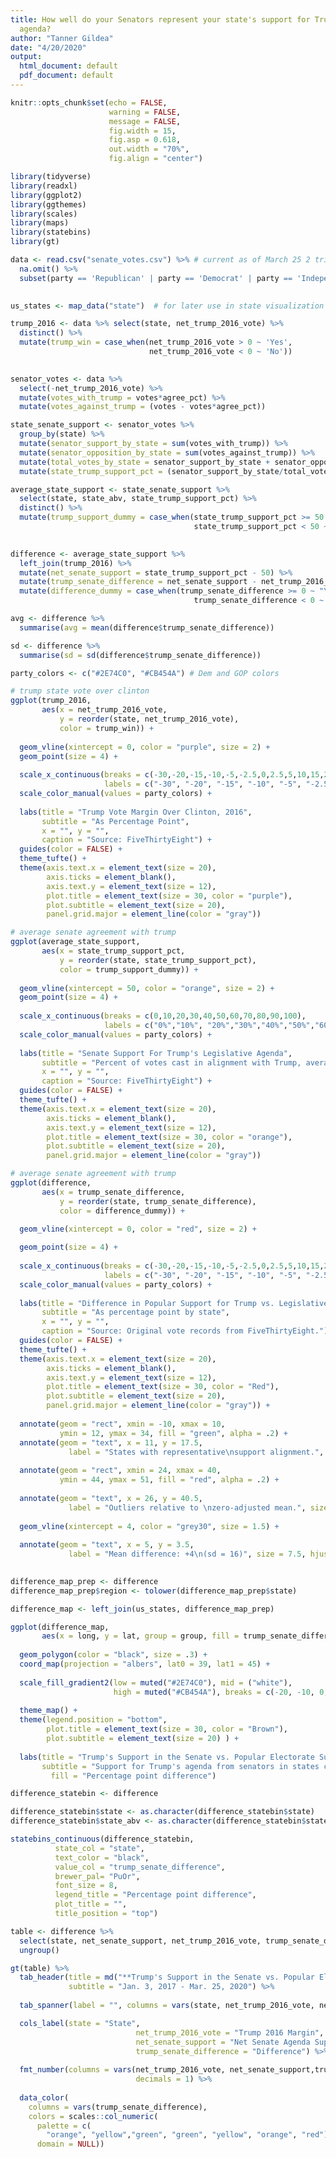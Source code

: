 ```yaml
---
title: How well do your Senators represent your state's support for Trump's legislative
  agenda?
author: "Tanner Gildea"
date: "4/20/2020"
output:
  html_document: default
  pdf_document: default
---
```


```r
knitr::opts_chunk$set(echo = FALSE, 
                      warning = FALSE, 
                      message = FALSE,
                      fig.width = 15,
                      fig.asp = 0.618,
                      out.width = "70%",
                      fig.align = "center")

library(tidyverse)
library(readxl)
library(ggplot2)
library(ggthemes)
library(scales)
library(maps)
library(statebins)
library(gt)

data <- read.csv("senate_votes.csv") %>% # current as of March 25 2 trillion Covid bill
  na.omit() %>% 
  subset(party == 'Republican' | party == 'Democrat' | party == 'Independent')
  

us_states <- map_data("state")  # for later use in state visualization

```

```r
trump_2016 <- data %>% select(state, net_trump_2016_vote) %>% 
  distinct() %>% 
  mutate(trump_win = case_when(net_trump_2016_vote > 0 ~ 'Yes',
                               net_trump_2016_vote < 0 ~ 'No'))
  
```


```r
senator_votes <- data %>% 
  select(-net_trump_2016_vote) %>% 
  mutate(votes_with_trump = votes*agree_pct) %>% 
  mutate(votes_against_trump = (votes - votes*agree_pct)) 

```

```r

state_senate_support <- senator_votes %>% 
  group_by(state) %>% 
  mutate(senator_support_by_state = sum(votes_with_trump)) %>% 
  mutate(senator_opposition_by_state = sum(votes_against_trump)) %>% 
  mutate(total_votes_by_state = senator_support_by_state + senator_opposition_by_state) %>% 
  mutate(state_trump_support_pct = (senator_support_by_state/total_votes_by_state)*100) 

average_state_support <- state_senate_support %>% 
  select(state, state_abv, state_trump_support_pct) %>% 
  distinct() %>% 
  mutate(trump_support_dummy = case_when(state_trump_support_pct >= 50 ~ "Yes",
                                         state_trump_support_pct < 50 ~ "No"))
         
```


```r

difference <- average_state_support %>% 
  left_join(trump_2016) %>% 
  mutate(net_senate_support = state_trump_support_pct - 50) %>% 
  mutate(trump_senate_difference = net_senate_support - net_trump_2016_vote) %>% 
  mutate(difference_dummy = case_when(trump_senate_difference >= 0 ~ "Yes",
                                         trump_senate_difference < 0 ~ "No"))

avg <- difference %>% 
  summarise(avg = mean(difference$trump_senate_difference))

sd <- difference %>% 
  summarise(sd = sd(difference$trump_senate_difference))

```


```r
party_colors <- c("#2E74C0", "#CB454A") # Dem and GOP colors

# trump state vote over clinton
ggplot(trump_2016,
       aes(x = net_trump_2016_vote,
           y = reorder(state, net_trump_2016_vote),
           color = trump_win)) +
  
  geom_vline(xintercept = 0, color = "purple", size = 2) +
  geom_point(size = 4) +
  
  scale_x_continuous(breaks = c(-30,-20,-15,-10,-5,-2.5,0,2.5,5,10,15,20,30,45),
                     labels = c("-30", "-20", "-15", "-10", "-5", "-2.5", "0", "+2.5", "+5", "+10", "+15", "+20", "+30", "+45")) +
  scale_color_manual(values = party_colors) +
  
  labs(title = "Trump Vote Margin Over Clinton, 2016",
       subtitle = "As Percentage Point",
       x = "", y = "",
       caption = "Source: FiveThirtyEight") +
  guides(color = FALSE) +
  theme_tufte() +
  theme(axis.text.x = element_text(size = 20),
        axis.ticks = element_blank(),
        axis.text.y = element_text(size = 12),
        plot.title = element_text(size = 30, color = "purple"),
        plot.subtitle = element_text(size = 20),
        panel.grid.major = element_line(color = "gray"))
```

```r

# average senate agreement with trump
ggplot(average_state_support,
       aes(x = state_trump_support_pct,
           y = reorder(state, state_trump_support_pct),
           color = trump_support_dummy)) +
  
  geom_vline(xintercept = 50, color = "orange", size = 2) +
  geom_point(size = 4) +
  
  scale_x_continuous(breaks = c(0,10,20,30,40,50,60,70,80,90,100),
                     labels = c("0%","10%", "20%","30%","40%","50%","60%","70%","80%","90%","100%")) +
  scale_color_manual(values = party_colors) +
  
  labs(title = "Senate Support For Trump's Legislative Agenda",
       subtitle = "Percent of votes cast in alignment with Trump, average across each state's two senators",
       x = "", y = "",
       caption = "Source: FiveThirtyEight") +
  guides(color = FALSE) +
  theme_tufte() +
  theme(axis.text.x = element_text(size = 20),
        axis.ticks = element_blank(),
        axis.text.y = element_text(size = 12),
        plot.title = element_text(size = 30, color = "orange"),
        plot.subtitle = element_text(size = 20),
        panel.grid.major = element_line(color = "gray"))

```

```r

# average senate agreement with trump
ggplot(difference,
       aes(x = trump_senate_difference,
           y = reorder(state, trump_senate_difference),
           color = difference_dummy)) +
  
  geom_vline(xintercept = 0, color = "red", size = 2) +

  geom_point(size = 4) +
  
  scale_x_continuous(breaks = c(-30,-20,-15,-10,-5,-2.5,0,2.5,5,10,15,25,40),
                     labels = c("-30", "-20", "-15", "-10", "-5", "-2.5", "0", "+2.5", "+5", "+10", "+15", "+25", "+40")) +
  scale_color_manual(values = party_colors) +
  
  labs(title = "Difference in Popular Support for Trump vs. Legislative Support in Senate",
       subtitle = "As percentage point by state",
       x = "", y = "",
       caption = "Source: Original vote records from FiveThirtyEight.") +
  guides(color = FALSE) +
  theme_tufte() +
  theme(axis.text.x = element_text(size = 20),
        axis.ticks = element_blank(),
        axis.text.y = element_text(size = 12),
        plot.title = element_text(size = 30, color = "Red"),
        plot.subtitle = element_text(size = 20),
        panel.grid.major = element_line(color = "gray")) +
  
  annotate(geom = "rect", xmin = -10, xmax = 10,
           ymin = 12, ymax = 34, fill = "green", alpha = .2) +
  annotate(geom = "text", x = 11, y = 17.5,
             label = "States with representative\nsupport alignment.", hjust = 0, size = 10, fontface = "bold") +
  
  annotate(geom = "rect", xmin = 24, xmax = 40,
           ymin = 44, ymax = 51, fill = "red", alpha = .2) +
  
  annotate(geom = "text", x = 26, y = 40.5,
             label = "Outliers relative to \nzero-adjusted mean.", size = 8, hjust = 0, color = "blue", fontface = "bold.italic") +
  
  geom_vline(xintercept = 4, color = "grey30", size = 1.5) +
  
  annotate(geom = "text", x = 5, y = 3.5,
             label = "Mean difference: +4\n(sd = 16)", size = 7.5, hjust = 0, color = "blue", fontface = "bold.italic") 
  
```

```r
difference_map_prep <- difference
difference_map_prep$region <- tolower(difference_map_prep$state)

difference_map <- left_join(us_states, difference_map_prep)

ggplot(difference_map,
       aes(x = long, y = lat, group = group, fill = trump_senate_difference)) +
  
  geom_polygon(color = "black", size = .3) +
  coord_map(projection = "albers", lat0 = 39, lat1 = 45) +
  
  scale_fill_gradient2(low = muted("#2E74C0"), mid = ("white"),
                       high = muted("#CB454A"), breaks = c(-20, -10, 0, 10, 20, 35)) +
  
  theme_map() +
  theme(legend.position = "bottom",
        plot.title = element_text(size = 30, color = "Brown"),
        plot.subtitle = element_text(size = 20) ) +
  
  labs(title = "Trump's Support in the Senate vs. Popular Electorate Support",
       subtitle = "Support for Trump's agenda from senators in states closer to white\nalign more closely with how their consitituents voted for Trump",
         fill = "Percentage point difference")
```

```r

difference_statebin <- difference

difference_statebin$state <- as.character(difference_statebin$state) 
difference_statebin$state_abv <- as.character(difference_statebin$state_abv)

statebins_continuous(difference_statebin, 
          state_col = "state", 
          text_color = "black", 
          value_col = "trump_senate_difference",
          brewer_pal= "PuOr", 
          font_size = 8, 
          legend_title = "Percentage point difference", 
          plot_title = "",
          title_position = "top")

```


```r
table <- difference %>% 
  select(state, net_senate_support, net_trump_2016_vote, trump_senate_difference) %>% 
  ungroup() 

gt(table) %>% 
  tab_header(title = md("**Trump's Support in the Senate vs. Popular Electorate Support**"),
             subtitle = "Jan. 3, 2017 - Mar. 25, 2020") %>% 
  
  tab_spanner(label = "", columns = vars(state, net_trump_2016_vote, net_senate_support, trump_senate_difference))  %>% 

  cols_label(state = "State",
                            net_trump_2016_vote = "Trump 2016 Margin",
                            net_senate_support = "Net Senate Agenda Support",
                            trump_senate_difference = "Difference") %>% 
  
  fmt_number(columns = vars(net_trump_2016_vote, net_senate_support,trump_senate_difference),
                            decimals = 1) %>% 
  
  data_color(
    columns = vars(trump_senate_difference),
    colors = scales::col_numeric(
      palette = c(
        "orange", "yellow","green", "green", "yellow", "orange", "red"),
      domain = NULL))


```

